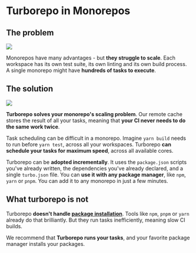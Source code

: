 # Turborepo in Monorepos

## The problem

![](/images/docs/why-turborepo-problem.png)

Monorepos have many advantages - but **they struggle to scale**. Each workspace has its own test suite, its own linting and its own build process. A single monorepo might have **hundreds of tasks to execute**.

## The solution

![](/images/docs/why-turborepo-solution.png)

**Turborepo solves your monorepo's scaling problem**. Our remote cache stores the result of all your tasks, meaning that **your CI never needs to do the same work twice**.

Task scheduling can be difficult in a monorepo. Imagine `yarn build` needs to run before `yarn test`, across all your workspaces. Turborepo **can schedule your tasks for maximum speed**, across all available cores.

Turborepo can be **adopted incrementally**. It uses the `package.json` scripts you've already written, the dependencies you've already declared, and a single `turbo.json` file. You can **use it with any package manager**, like `npm`, `yarn` or `pnpm`. You can add it to any monorepo in just a few minutes.

## What turborepo is not

Turborepo **doesn't handle [package installation](/repo/docs/handbook/package-installation)**. Tools like `npm`, `pnpm` or `yarn` already do that brilliantly. But they run tasks inefficiently, meaning slow CI builds.

We recommend that **Turborepo runs your tasks**, and your favorite package manager installs your packages.
